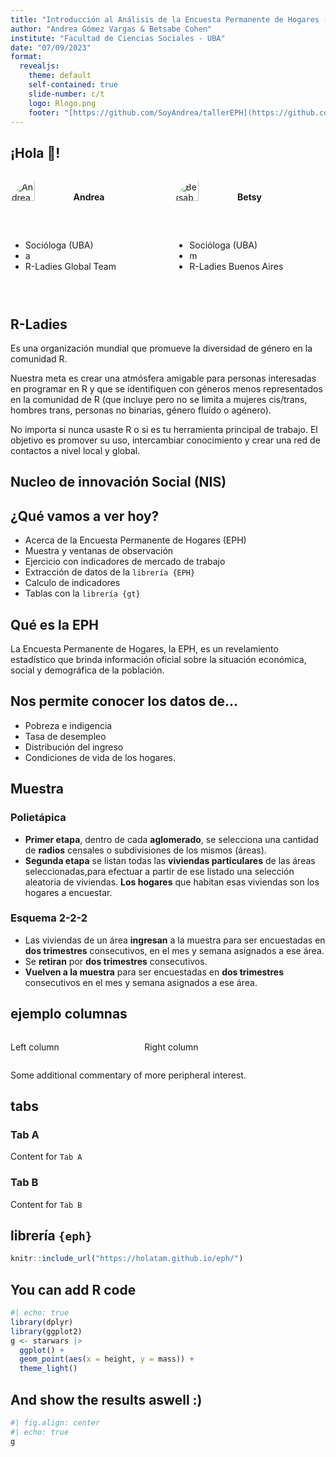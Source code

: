 ```yaml
---
title: "Introducción al Análisis de la Encuesta Permanente de Hogares (EPH) con R"
author: "Andrea Gómez Vargas & Betsabe Cohen"
institute: "Facultad de Ciencias Sociales - UBA"
date: "07/09/2023"
format:
  revealjs: 
    theme: default
    self-contained: true
    slide-number: c/t
    logo: Rlogo.png
    footer: "[https://github.com/SoyAndrea/tallerEPH](https://github.com/SoyAndrea/tallerEPH)"
---
```


## ¡Hola 👋!

:::: {.columns}
::: {.column width="50%"}

![Andrea Gómez Vargas](https://soyandrea.netlify.app/author/andrea/avatar_hu25ef211387e0b2a6d22fb7d5b232b00e_2192523_270x270_fill_q75_lanczos_center.jpg){width=40% style='border-radius: 80%;'}
**Andrea**

- Socióloga (UBA)
- a
- R-Ladies Global Team


:::


::: {.column width="50%"}


![Betsabe Cohen](https://rladiesba.netlify.app/author/betsabe-cohen/avatar_hue039aedc9d3c7fc9c6ebaa365f220822_828839_270x270_fill_lanczos_center_2.png){width=40% style='border-radius: 80%; aling: center;'}
**Betsy**

- Socióloga (UBA)
- m
- R-Ladies Buenos Aires

:::
::::



## R-Ladies 

Es una organización mundial que promueve la diversidad de género en la comunidad R.

Nuestra meta es crear una atmósfera amigable para personas interesadas en programar en R y que se identifiquen con géneros menos representados en la comunidad de R (que incluye pero no se limita a mujeres cis/trans, hombres trans, personas no binarias, género fluído o agénero).

No importa si nunca usaste R o si es tu herramienta principal de trabajo. El objetivo es promover su uso, intercambiar conocimiento y crear una red de contactos a nivel local y global.


## Nucleo de innovación Social (NIS)



## ¿Qué vamos a ver hoy?

-   Acerca de la Encuesta Permanente de Hogares (EPH)
-   Muestra y ventanas de observación
-   Ejercicio con indicadores de mercado de trabajo
  -   Extracción de datos de la `librería {EPH}`
  -   Calculo de indicadores
  -   Tablas con la `librería {gt}`

## Qué es la EPH

La Encuesta Permanente de Hogares, la EPH, es un revelamiento estadístico que brinda información oficial sobre la situación económica, social y demográfica de la población.

## Nos permite conocer los datos de... 

-   Pobreza e indigencia
-   Tasa de desempleo
-   Distribución del ingreso
-   Condiciones de vida de los hogares.

## Muestra 

::: panel-tabset
### Polietápica

-   **Primer etapa**, dentro de cada **aglomerado**, se selecciona una cantidad de **radios** censales o subdivisiones de los mismos (áreas).
-   **Segunda etapa** se listan todas las **viviendas particulares** de las áreas seleccionadas,para efectuar a partir de ese listado una selección aleatoria de viviendas. **Los hogares** que habitan esas viviendas son los hogares a encuestar.

### Esquema 2-2-2
-   Las viviendas de un área **ingresan** a la muestra para ser encuestadas en **dos trimestres** consecutivos, en el mes y semana asignados a ese área.
-   Se **retiran** por **dos trimestres** consecutivos.
-   **Vuelven a la muestra** para ser encuestadas en **dos trimestres** consecutivos en el mes y semana asignados a ese área.
:::

## ejemplo columnas

::: columns
::: {.column width="40%"}
Left column
:::

::: {.column width="60%"}
Right column
:::
:::

::: aside
Some additional commentary of more peripheral interest.
:::

## tabs

::: panel-tabset
### Tab A

Content for `Tab A`

### Tab B

Content for `Tab B`
:::

## librería `{eph}`

```r
knitr::include_url("https://holatam.github.io/eph/")
```

## You can add R code

```r
#| echo: true
library(dplyr)
library(ggplot2)
g <- starwars |> 
  ggplot() +
  geom_point(aes(x = height, y = mass)) +
  theme_light()
```

## And show the results aswell :)

```r
#| fig.align: center
#| echo: true
g 
```
